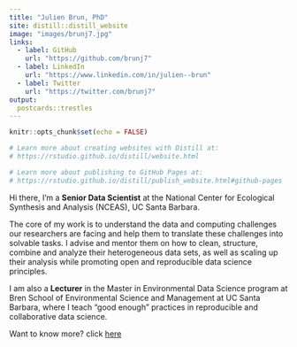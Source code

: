 ```yaml
---
title: "Julien Brun, PhD"
site: distill::distill_website
image: "images/brunj7.jpg"
links:
  - label: GitHub
    url: "https://github.com/brunj7"
  - label: LinkedIn
    url: "https://www.linkedin.com/in/julien--brun"
  - label: Twitter
    url: "https://twitter.com/brunj7"
output:
  postcards::trestles
---
```


```r
knitr::opts_chunk$set(echo = FALSE)

# Learn more about creating websites with Distill at:
# https://rstudio.github.io/distill/website.html

# Learn more about publishing to GitHub Pages at:
# https://rstudio.github.io/distill/publish_website.html#github-pages

```



Hi there, I'm a  **Senior Data Scientist**  at the National Center for Ecological Synthesis and Analysis (NCEAS), UC Santa Barbara. 

The core of my work is to understand the data and computing challenges our researchers are facing and help them to translate these challenges into solvable tasks.  I advise and mentor them on how to clean, structure, combine and analyze their heterogeneous data sets, as well as scaling up their analysis while promoting open and reproducible data science principles.

I am also a  **Lecturer**  in the Master in Environmental Data Science program at Bren School of Environmental Science and Management at UC Santa Barbara, where I teach "good enough" practices in reproducible and collaborative data science.

Want to know more? click [here](about.html)

